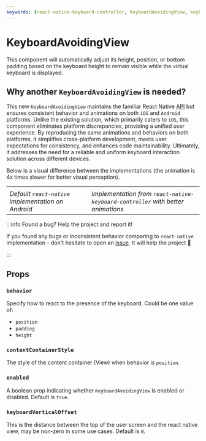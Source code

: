```yaml
---
keywords: [react-native-keyboard-controller, KeyboardAvoidingView, keyboard avoiding view, avoid keyboard, android]
---
```


# KeyboardAvoidingView

This component will automatically adjust its height, position, or bottom padding based on the keyboard height to remain visible while the virtual keyboard is displayed.

## Why another `KeyboardAvoidingView` is needed?

This new `KeyboardAvoidingView` maintains the familiar React Native [API](https://reactnative.dev/docs/keyboardavoidingview) but ensures consistent behavior and animations on both `iOS` and `Android` platforms. Unlike the existing solution, which primarily caters to `iOS`, this component eliminates platform discrepancies, providing a unified user experience. By reproducing the same animations and behaviors on both platforms, it simplifies cross-platform development, meets user expectations for consistency, and enhances code maintainability. Ultimately, it addresses the need for a reliable and uniform keyboard interaction solution across different devices.

Below is a visual difference between the implementations (the animation is 4x times slower for better visual perception).


<table>
  <tbody>
    <tr style={{border: 'none'}}>
      <td style={{border: 'none'}}>
        <Lottie animationData={before} style={{ width: 400, height: 400 }} loop />
      </td>
      <td style={{border: 'none'}}>
        <Lottie animationData={after} style={{ width: 400, height: 400 }} loop />
      </td>
    </tr>
    <tr style={{backgroundColor: '#00000000', border: 'none'}}>
      <td style={{border: 'none', maxWidth: 400, textAlign: 'center'}}>
        <i>
          Default <code>react-native</code> implementation on Android
        </i>
      </td>
      <td style={{border: 'none', maxWidth: 400, textAlign: 'center'}}>
        <i>
          Implementation from <code>react-native-keyboard-controller</code> with better animations
        </i>
      </td>
    </tr>
  </tbody>
</table>

:::info Found a bug? Help the project and report it!

If you found any bugs or inconsistent behavior comparing to `react-native` implementation - don't hesitate to open an [issue](https://github.com/kirillzyusko/react-native-keyboard-controller/issues/new?assignees=kirillzyusko&labels=bug&template=bug_report.md&title=). It will help the project 🙏

:::

## Props

### `behavior`

Specify how to react to the presence of the keyboard. Could be one value of:

- `position`
- `padding`
- `height`

### `contentContainerStyle`

The style of the content container (View) when behavior is `position`.

### `enabled`

A boolean prop indicating whether `KeyboardAvoidingView` is enabled or disabled. Default is `true`.

### `keyboardVerticalOffset`

This is the distance between the top of the user screen and the react native view, may be non-zero in some use cases. Default is `0`.
